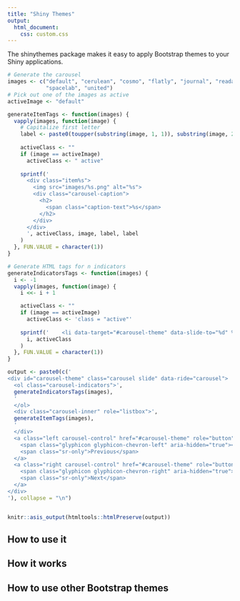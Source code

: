 ```yaml
---
title: "Shiny Themes"
output:
  html_document:
    css: custom.css
---
```



The shinythemes package makes it easy to apply Bootstrap themes to your Shiny applications.


```r
# Generate the carousel
images <- c("default", "cerulean", "cosmo", "flatly", "journal", "readable",
            "spacelab", "united")
# Pick out one of the images as active
activeImage <- "default"

generateItemTags <- function(images) {  
  vapply(images, function(image) {
    # Capitalize first letter
    label <- paste0(toupper(substring(image, 1, 1)), substring(image, 2))
  
    activeClass <- ""
    if (image == activeImage)
      activeClass <- " active"
  
    sprintf('
      <div class="item%s">
        <img src="images/%s.png" alt="%s">
        <div class="carousel-caption">
          <h2>
            <span class="caption-text">%s</span>
          </h2>
        </div>
      </div>
      ', activeClass, image, label, label
    )
  }, FUN.VALUE = character(1))
}

# Generate HTML tags for n indicators
generateIndicatorsTags <- function(images) {
  i <- -1
  vapply(images, function(image) {
    i <<- i + 1

    activeClass <- ""
    if (image == activeImage)
      activeClass <- 'class = "active"'
  
    sprintf('    <li data-target="#carousel-theme" data-slide-to="%d" %s></li>',
      i, activeClass
    )
  }, FUN.VALUE = character(1))
}

output <- paste0(c('
<div id="carousel-theme" class="carousel slide" data-ride="carousel">
  <ol class="carousel-indicators">',
  generateIndicatorsTags(images),
  '
  </ol>
  <div class="carousel-inner" role="listbox">',
  generateItemTags(images),
  '
  </div>
  <a class="left carousel-control" href="#carousel-theme" role="button" data-slide="prev">
    <span class="glyphicon glyphicon-chevron-left" aria-hidden="true"></span>
    <span class="sr-only">Previous</span>
  </a>
  <a class="right carousel-control" href="#carousel-theme" role="button" data-slide="next">
    <span class="glyphicon glyphicon-chevron-right" aria-hidden="true"></span>
    <span class="sr-only">Next</span>
  </a>
</div>
'), collapse = "\n")


knitr::asis_output(htmltools::htmlPreserve(output))
```


## How to use it


## How it works


## How to use other Bootstrap themes



